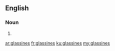 ==English==

===Noun===
{{head|en}}

# {{plural of|glassine}}

[[ar:glassines]]
[[fr:glassines]]
[[ku:glassines]]
[[my:glassines]]